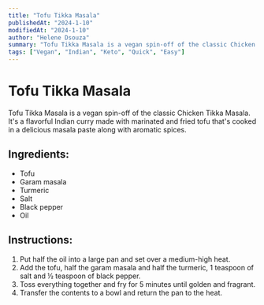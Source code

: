 ```yaml
---
title: "Tofu Tikka Masala"
publishedAt: "2024-1-10"
modifiedAt: "2024-1-10"
author: "Helene Dsouza"
summary: "Tofu Tikka Masala is a vegan spin-off of the classic Chicken Tikka Masala. It's a flavorful Indian curry made with marinated and fried tofu that's cooked in a delicious masala paste along with aromatic spices."
tags: ["Vegan", "Indian", "Keto", "Quick", "Easy"]
---
```


<!-- https://www.masalaherb.com/tofu-tikka-masala/ -->

# Tofu Tikka Masala
Tofu Tikka Masala is a vegan spin-off of the classic Chicken Tikka Masala. It's a flavorful Indian curry made with marinated and fried tofu that's cooked in a delicious masala paste along with aromatic spices.

## Ingredients:
- Tofu
- Garam masala
- Turmeric
- Salt
- Black pepper
- Oil

## Instructions:
1. Put half the oil into a large pan and set over a medium-high heat.
2. Add the tofu, half the garam masala and half the turmeric, 1 teaspoon of salt and ½ teaspoon of black pepper.
3. Toss everything together and fry for 5 minutes until golden and fragrant.
4. Transfer the contents to a bowl and return the pan to the heat.
